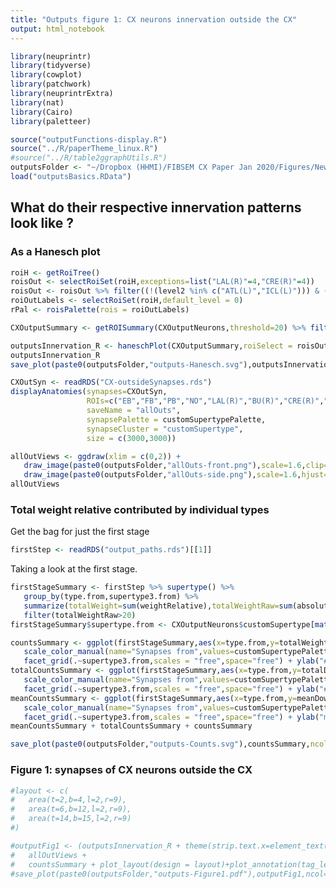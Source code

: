 ```yaml
---
title: "Outputs figure 1: CX neurons innervation outside the CX"
output: html_notebook
---
```


```r
library(neuprintr)
library(tidyverse)
library(cowplot)
library(patchwork)
library(neuprintrExtra)
library(nat)
library(Cairo)
library(paletteer)
```

```r
source("outputFunctions-display.R")
source("../R/paperTheme_linux.R")
#source("../R/table2ggraphUtils.R")
outputsFolder <- "~/Dropbox (HHMI)/FIBSEM CX Paper Jan 2020/Figures/NewOutputs/figure1-CXOutputs/"
load("outputsBasics.RData")
```


## What do their respective innervation patterns look like ?
### As a Hanesch plot
```r
roiH <- getRoiTree()
roisOut <- selectRoiSet(roiH,exceptions=list("LAL(R)"=4,"CRE(R)"=4))
roisOut <- roisOut %>% filter((!(level2 %in% c("ATL(L)","ICL(L)"))) & (!level1 %in% "CX")) 
roiOutLabels <- selectRoiSet(roiH,default_level = 0)
rPal <- roisPalette(rois = roiOutLabels)
```

```r
CXOutputSummary <- getROISummary(CXOutputNeurons,threshold=20) %>% filter(downstream>20)
```

```r
outputsInnervation_R <- haneschPlot(CXOutputSummary,roiSelect = roisOut,grouping = "supertype3",roiLabel = roiOutLabels,flip=T,interactive=TRUE,theme = theme_paper_grid(),showCount = T)
outputsInnervation_R
save_plot(paste0(outputsFolder,"outputs-Hanesch.svg"),outputsInnervation_R,ncol=1.3,nrow=7,base_width = 8.5,base_height = 11/15)
```
```r
CXOutSyn <- readRDS("CX-outsideSynapses.rds")
displayAnatomies(synapses=CXOutSyn,
                 ROIs=c("EB","FB","PB","NO","LAL(R)","BU(R)","CRE(R)","SMP(R)","WED(R)","SLP(R)","SIP(R)","SPS(R)","IPS(R)"),
                 saveName = "allOuts",
                 synapsePalette = customSupertypePalette,
                 synapseCluster = "customSupertype",
                 size = c(3000,3000))
```

```r
allOutViews <- ggdraw(xlim = c(0,2)) + 
   draw_image(paste0(outputsFolder,"allOuts-front.png"),scale=1.6,clip="on") + 
   draw_image(paste0(outputsFolder,"allOuts-side.png"),scale=1.6,hjust=-0.9,clip="on") + theme_paper_map()
allOutViews
```


### Total weight relative contributed by individual types

Get the bag for just the first stage
```r
firstStep <- readRDS("output_paths.rds")[[1]]
```

Taking a look at the first stage.
```r
firstStageSummary <- firstStep %>% supertype() %>% 
   group_by(type.from,supertype3.from) %>% 
   summarize(totalWeight=sum(weightRelative),totalWeightRaw=sum(absoluteWeight),totalDown=sum(totalPreROIweight*n_from),meanDown=sum(totalPreROIweight)) %>% 
   filter(totalWeightRaw>20)
firstStageSummary$supertype.from <- CXOutputNeurons$customSupertype[match(firstStageSummary$type.from,CXOutputNeurons$type)]
```

```r
countsSummary <- ggplot(firstStageSummary,aes(x=type.from,y=totalWeightRaw,color=supertype.from)) + geom_point() + 
   scale_color_manual(name="Synapses from",values=customSupertypePalette) + theme_paper_grid() + 
   facet_grid(.~supertype3.from,scales = "free",space="free") + ylab("# downstream synapses") + xlab("CX type") + theme(strip.text.x=element_blank(),axis.text.x = element_text(angle=90,hjust = 1,vjust=0.5)) + scale_y_log10()
totalCountsSummary <- ggplot(firstStageSummary,aes(x=type.from,y=totalDown,color=supertype.from)) + geom_point() + 
   scale_color_manual(name="Synapses from",values=customSupertypePalette) + theme_paper_grid() + 
   facet_grid(.~supertype3.from,scales = "free",space="free") + ylab("# downstream synapses") + xlab("CX type") + theme(strip.text.x=element_blank(),axis.text.x = element_text(angle=90,hjust = 1,vjust=0.5)) + scale_y_log10()
meanCountsSummary <- ggplot(firstStageSummary,aes(x=type.from,y=meanDown,color=supertype.from)) + geom_point() + 
   scale_color_manual(name="Synapses from",values=customSupertypePalette) + theme_paper_grid() + 
   facet_grid(.~supertype3.from,scales = "free",space="free") + ylab("mean # downstream synapses") + xlab("CX type") + theme(strip.text.x=element_blank(),axis.text.x = element_text(angle=90,hjust = 1,vjust=0.5)) + scale_y_log10()
meanCountsSummary + totalCountsSummary + countsSummary

save_plot(paste0(outputsFolder,"outputs-Counts.svg"),countsSummary,ncol=1.3,nrow=3,base_width = 8.5,base_height = 11/15)
```


### Figure 1: synapses of CX neurons outside the CX
```r
#layout <- c(
#   area(t=2,b=4,l=2,r=9),
#   area(t=6,b=12,l=2,r=9),
#   area(t=14,b=15,l=2,r=9)
#)

#outputFig1 <- (outputsInnervation_R + theme(strip.text.x=element_text(angle=90)))+
#   allOutViews + 
#   countsSummary + plot_layout(design = layout)+plot_annotation(tag_levels = "A",title = "Figure 1 - Outputs: CX neurons downstream synapses outside the CX",theme=theme(title=element_text(size=12,face="bold"))) & theme(plot.tag.position = c(-0.05, 1.1))
#save_plot(paste0(outputsFolder,"outputs-Figure1.pdf"),outputFig1,ncol=1,nrow=4,base_width = 8.5,base_height = 11/4,device=cairo_pdf)
```
